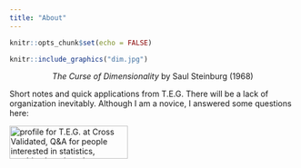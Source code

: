 ```yaml
---
title: "About"
---
```


```r
knitr::opts_chunk$set(echo = FALSE)
```

```r
knitr::include_graphics("dim.jpg")
```
<center>
<figcaption> *The Curse of Dimensionality* by Saul Steinburg (1968)</figcaption>
</center> 

<p>   </p>
<p>   </p>







Short notes and quick applications from T.E.G. There will be a lack of organization inevitably. Although I am a novice, I answered some questions here:



<div>
<a align="left" href="https://stats.stackexchange.com/users/109647/t-e-g">
<img align="left" src="https://stats.stackexchange.com/users/flair/109647.png" width="208" height="58" alt="profile for T.E.G. at Cross Validated, Q&amp;A for people interested in statistics, machine learning, data analysis, data mining, and data visualization" title="profile for T.E.G. at Cross Validated, Q&amp;A for people interested in statistics, machine learning, data analysis, data mining, and data visualization">
</a></div>
<br /> 